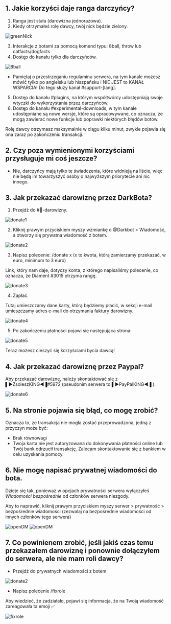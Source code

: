 ## 1. Jakie korzyści daje ranga darczyńcy?

1. Ranga jest stała (darowizna jednorazowa).
2. Kiedy otrzymałeś rolę dawcy, twój nick będzie zielony.

![greenNick](public/greenNick.png)

3. Interakcje z botami za pomocą komend typu: 8ball, throw lub catfacts/dogfacts
4. Dostęp do kanału tylko dla darczyńców.

![8ball](public/8ball.png)

- Pamiętaj o przestrzeganiu regulaminu serwera, na tym kanale możesz mówić tylko po angielsku lub hiszpańsku i NIE JEST to KANAŁ WSPARCIA! Do tego służy kanał #support-[lang].

5. Dostęp do kanału #plugins, na którym współtwórcy udostępniają swoje wtyczki do wykorzystania przez darczyńców.
6. Dostęp do kanału #experimental-downloads, w tym kanale udostępniane są nowe wersje, które są opracowywane, co oznacza, że mogą zawierać nowe funkcje lub poprawki niektórych błędów botów.

Rolę dawcy otrzymasz maksymalnie w ciągu kilku minut, zwykle pojawia się ona zaraz po zakończeniu transakcji.

## 2. Czy poza wymienionymi korzyściami przysługuje mi coś jeszcze?

- Nie, darczyńcy mają tylko te świadczenia, które widnieją na liście, więc nie będą im towarzyszyć osoby o najwyższym priorytecie ani nic innego.

## 3. Jak przekazać darowiznę przez DarkBota?

1. Przejdź do #🏧-darowizny.

![donate1](public/donate1.png)

2. Kliknij prawym przyciskiem myszy wzmiankę o @Darkbot > Wiadomość, a otworzy się prywatna wiadomość z botem.

![donate2](public/donate2.gif)

3. Napisz polecenie: /donate x (x to kwota, którą zamierzamy przekazać, w euro, minimum to 3 euro)

Link, który nam daje, dotyczy konta, z którego napisaliśmy polecenie, co oznacza, że Diament #3015 otrzyma rangę.

![donate3](public/donate3.gif)

4. Zapłać.

Tutaj umieszczamy dane karty, którą będziemy płacić, w sekcji e-mail umieszczamy adres e-mail do otrzymania faktury darowizny.

![donate4](public/donate4.png)

5. Po zakończeniu płatności pojawi się następująca strona:

![donate5](public/donate5.png)

Teraz możesz cieszyć się korzyściami bycia dawcą!

## 4. Jak przekazać darowiznę przez Paypal?

Aby przekazać darowiznę, należy skontaktować się z ▌►ZsoleszKING◄▐#5972 (pseudonim serwera to ▌►PayPalKING◄▐ ).

![donate6](public/donate6.png)

## 5. Na stronie pojawia się błąd, co mogę zrobić?

Oznacza to, że transakcja nie mogła zostać przeprowadzona, jedną z przyczyn może być:
- Brak równowagi
- Twoja karta nie jest autoryzowana do dokonywania płatności online lub Twój bank odrzucił transakcję. Zalecam skontaktowanie się z bankiem w celu uzyskania pomocy.

## 6. Nie mogę napisać prywatnej wiadomości do bota.

Dzieje się tak, ponieważ w opcjach prywatności serwera wyłączyłeś *Wiadomości bezpośrednie* od członków serwera niezgody.

Aby to naprawić, kliknij prawym przyciskiem myszy serwer > prywatność > bezpośrednie wiadomości (zezwalaj na bezpośrednie wiadomości od innych członków tego serwera)

![openDM](public/openDM1.png)
![openDM](public/openDM2.png)

## 7. Co powinienem zrobić, jeśli jakiś czas temu przekazałem darowiznę i ponownie dołączyłem do serwera, ale nie mam roli dawcy?

- Przejdź do prywatnych wiadomości z botem

![donate2](public/donate2.gif)

- Napisz polecenie /fixrole

Aby wiedzieć, że zadziałało, pojawi się informacja, że na Twoją wiadomość zareagowała ta emoji ✅

![fixrole](public/fixrole.png)